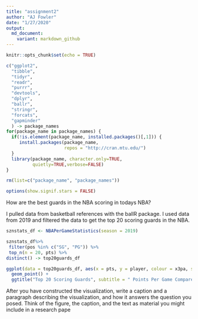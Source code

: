 ```yaml
---
title: "assignment2"
author: "AJ Fowler"
date: "1/27/2020"
output: 
  md_document:
    variant: markdown_github
---
```

```r
knitr::opts_chunk$set(echo = TRUE)

c("ggplot2",
  "tibble",
  "tidyr",
  "readr",    
  "purrr",
  "devtools",
  "dplyr",
  "ballr",
  "stringr",
  "forcats",
  "gapminder"      
  ) -> package_names  
for(package_name in package_names) {
  if(!is.element(package_name, installed.packages()[,1])) {
     install.packages(package_name,
                      repos = "http://cran.mtu.edu/")
  }
  library(package_name, character.only=TRUE,
          quietly=TRUE,verbose=FALSE)
}

rm(list=c("package_name", "package_names")) 

options(show.signif.stars = FALSE)  
```


How are the best guards in the NBA scoring in todays NBA?

I pulled data from basketball references with the ballR package. I used data from 2019 and filtered the data to get the top 20 scoring guards in the NBA. 
```r
sznstats_df <- NBAPerGameStatistics(season = 2019)

sznstats_df%>%
 filter(pos %in% c("SG", "PG")) %>%
 top_n(n = 20, pts) %>% 
distinct() -> top20guards_df
```

```r
ggplot(data = top20guards_df, aes(x = pts, y = player, colour = x3pa, size = fta))+
  geom_point() +
  ggtitle("Top 20 Scoring Guards", subtitle = " Points Per Game Compared by 3 Point Attempts and Freethrow Attempts")


```






After you have constructed the visualization, write a caption and a paragraph describing the visualization, and how it answers the question you posed. Think of the figure, the caption, and the text as material you might include in a research pape





